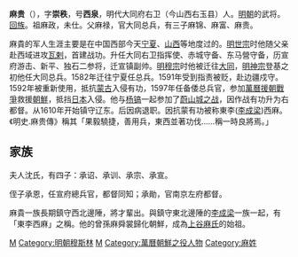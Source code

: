 {{明清人物信息框
| 姓名 = 麻贵
| 原名 =
| 圖片名稱= 
| 圖片大小 =
| 圖片說明 = 
| 最高職務 = 特进光禄大夫
| 國家 = 大明 
| 爵位 =
| 籍貫 = [[山西|山西]][[大同府|大同府]]右卫
| 族裔 = 
| 旗籍 = 
| 字號 = 字崇秩，號西泉
| 諡號 =
| 出生日期 = 嘉靖十七年（1538年）
| 出生地點 = 山西上谷縣
| 逝世日期 = 万历四十四年（1616年）
| 逝世地點 = 遼東
| 墓葬 =
| 配偶 = 
| 親屬 = 
| 出身 =
| 經歷 =
| 著作 =  
}}
'''麻贵'''（{{bd|1538年||1616年|catIdx=Y楊}}），字'''崇秩'''，号'''西泉'''，明代大同府右卫（今山西右玉县）人。[[明朝|明朝]]的武将。[[回族|回族]]。祖麻政，未仕。父麻禄，官大同总兵，有三子麻锦、麻富、麻贵。

麻貴的军人生涯主要是在中国西部今天[[宁夏|宁夏]]、[[山西|山西]]等地度过的。[[明世宗|明世宗]]时他随父亲赴西域进攻[[瓦剌|瓦剌]]，首建战功。升任大同右卫指挥使、赤城守备、东马營守备，历宣府游击、新平、独石二参将，迁宣镇副帅。[[明穆宗|明穆宗]]时他被迁往[[大同市|大同]]，[[明神宗|明神宗]]登基之初他任大同总兵。1582年迁往宁夏任总兵。1591年受到指责被贬，赴边疆戍守。1592年被重新使用，抵抗[[蒙古|蒙古]]入侵有功，1597年任备倭总兵官，参加[[壬辰衛國戰爭|萬曆援朝戰爭]]救援[[朝鮮王朝|朝鮮]]，抵挡[[日本|日本]]入侵。他与[[杨镐|杨镐]]一起参加了[[蔚山城之战|蔚山城之战]]，因作战有功升为右都督。从1610年开始镇守辽东。后因病退职。因抗蒙有功被称東李([[李成梁|李成梁]])西麻。《明史.麻贵傳》稱其「果毅驍捷，善用兵，東西並著功伐......稱一時良將焉。」

== 家族 ==
夫人沈氏，有四子：承诏、承训、承宗、承宣。

侄子承恩，任宣府總兵官，都督同知；承勛，官南京左府都督。

麻貴一族長期鎮守西北邊陲，將才輩出。與鎮守東北邊陲的[[李成梁|李成梁]]一族一起，有「東李西麻」之稱。他的曾孫麻舜裳歸化朝鮮，成為[[上谷麻氏|上谷麻氏]]的始祖。

{{明朝官员小作品}}

[[Category:明朝武官|M]]
[[Category:明朝穆斯林|Category:明朝穆斯林]]
[[Category:回族人|M]]
[[Category:萬曆朝鮮之役人物|Category:萬曆朝鮮之役人物]]
[[Category:麻姓|Category:麻姓]]